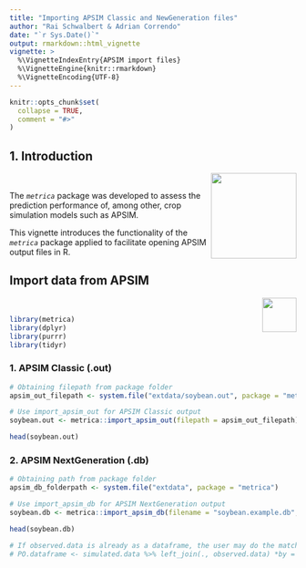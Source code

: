 ---
title: "Importing APSIM Classic and NewGeneration files"
author: "Rai Schwalbert & Adrian Correndo"
date: "`r Sys.Date()`"
output: rmarkdown::html_vignette
vignette: >
  %\VignetteIndexEntry{APSIM import files}
  %\VignetteEngine{knitr::rmarkdown}
  %\VignetteEncoding{UTF-8}
---

```{r setup, include = FALSE}
knitr::opts_chunk$set(
  collapse = TRUE,
  comment = "#>"
)
```

## 1. Introduction  


<img src="../man/figures/metrica_logo.png" align="right" height="150" style="float:right; height:150px;"> <br/>

The *`metrica`* package was developed to assess the prediction performance of, 
among other, crop simulation models such as APSIM. 

This vignette introduces the functionality of the *`metrica`* package applied
to facilitate opening APSIM output files in R.  <br/>

## Import data from APSIM
<img src="../man/figures/APSIM.png" align="right" height="60" style="float:right; height:60px;"> <br/>
```{r echo=FALSE, include=FALSE}
library(metrica)
library(dplyr)
library(purrr)
library(tidyr)
```


### 1. APSIM Classic (.out)  
```{r warning=FALSE, message=FALSE, include=TRUE, echo=TRUE, eval=FALSE}
# Obtaining filepath from package folder
apsim_out_filepath <- system.file("extdata/soybean.out", package = "metrica")

# Use import_apsim_out for APSIM Classic output
soybean.out <- metrica::import_apsim_out(filepath = apsim_out_filepath)

head(soybean.out)
```

### 2. APSIM NextGeneration (.db) 
```{r warning=FALSE, message=FALSE, include=TRUE, echo=TRUE, eval=FALSE}
# Obtaining path from package folder
apsim_db_folderpath <- system.file("extdata", package = "metrica")

# Use import_apsim_db for APSIM NextGeneration output
soybean.db <- metrica::import_apsim_db(filename = "soybean.example.db", folder = apsim_db_folderpath)

head(soybean.db)

# If observed.data is already as a dataframe, the user may do the match using a simple code like this:
# PO.dataframe <- simulated.data %>% left_join(., observed.data) *by = "col" arg. could be required*

```